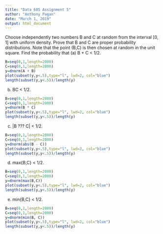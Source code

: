 ```yaml
---
title: "Data 605 Assignment 5"
author: "Anthony Pagan"
date: "March 1, 2019"
output: html_document
---
```


Choose independently two numbers B and C at random from the interval [0, 1] with uniform density. Prove that B and C are proper probability distributions.
Note that the point (B,C) is then chosen at random in the unit square.
Find the probability that
(a) B + C < 1/2.

```r
B=seq(0,1,length=2000)
C=seq(0,1,length=2000)
y=dnorm(A + B)
plot(subset(y,y<.5),type="l", lwd=2, col="blue")
length(subset(y,y<.5))/length(y)
```

(b) BC < 1/2.

```r
B=seq(0,1,length=2000)
C=seq(0,1,length=2000)
y=dnorm(B * C)
plot(subset(y,y<.5),type="l", lwd=2, col="blue")
length(subset(y,y<.5))/length(y)
```

(c) |B ??? C| < 1/2.

```r
B=seq(0,1,length=2000)
C=seq(0,1,length=2000)
y=dnorm(abs(B - C))
plot(subset(y,y<.5),type="l", lwd=2, col="blue")
length(subset(y,y<.5))/length(y)
```
(d) max{B,C} < 1/2.

```r
B=seq(0,1,length=2000)
C=seq(0,1,length=2000)
y=dnorm(max(B,C))
plot(subset(y,y<.5),type="l", lwd=2, col="blue")
length(subset(y,y<.5))/length(y)
```
(e) min{B,C} < 1/2.

```r
B=seq(0,1,length=2000)
C=seq(0,1,length=2000)
y=dnorm(min(B, C))
plot(subset(y,y<.5),type="l", lwd=2, col="blue")
length(subset(y,y<.5))/length(y)
```